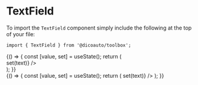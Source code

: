 
<Meta
  title="Toolbox/TextField"
  component={TextField}
/>

# TextField

To import the `TextField` component simply include the following at the top of your file:

```
import { TextField } from '@dicoauto/toolbox';
```

<Canvas>
  <Story name="Default">
    <div className="flex flex-col space-y-4">
      <TextField placeholder="Placeholder text" />
      <TextField
        value="with text"
        placeholder="Placeholder text"
      />
    </div>
  </Story>
</Canvas>

<Canvas>
  <Story
    name="Focused"
    parameters={{ pseudo: { focus: true } }}
  >
    <div className="flex flex-col space-y-4">
      <TextField placeholder="Placeholder text" />
      <TextField
        value="with text"
        placeholder="Placeholder text"
      />
    </div>
  </Story>
</Canvas>

<Canvas>
  <Story name="With Value">
    <TextField
      value="Lorem Ipsum"
      placeholder="Placeholder text"
    />
  </Story>
</Canvas>

<Canvas>
  <Story name="Type">
    {() => {
      const [value, set] = useState();
      return (
        <div className="flex flex-col space-y-4">
          <TextField
            type="password"
            label="Password"
            placeholder="Minimum 8 characters"
            value={value}
            onChange={(text) => set(text)}
          />
          <TextField
            type="password"
            label="Password"
            placeholder="Minimum 8 characters"
            value="lorem ipsum"
          />
        </div>
      );
    }}
  </Story>
</Canvas>

<Canvas>
  <Story name="With Label">
    <TextField
      label="Lorem Ipsum"
      placeholder="Placeholder text"
    />
  </Story>
</Canvas>

<Canvas>
  <Story name="With Hint">
    <TextField
      label="Lorem Ipsum"
      placeholder="Placeholder text"
      hint="lorem ipsum"
    />
  </Story>
</Canvas>

<Canvas>
  <Story name="Disabled">
    <div className="flex flex-col space-y-4">
      <TextField
        disabled
        label="Lorem Ipsum"
        placeholder="Placeholder text"
      />
      <TextField
        disabled
        label="Lorem Ipsum"
        placeholder="Placeholder text"
        hint="lorem ipsum"
      />
      <TextField
        disabled
        value="Disabled but with input"
        label="Lorem Ipsum"
        placeholder="Placeholder text"
      />
    </div>
  </Story>
</Canvas>

<Canvas>
  <Story name="Validation">
    <div className="flex flex-col space-y-4">
      <TextField
        validation="valid"
        placeholder="Placeholder text"
        value="Some valid input"
      />
      <TextField
        type="password"
        validation="valid"
        placeholder="Placeholder text"
        value="Some valid input"
      />
      <TextField
        validation="warning"
        placeholder="Placeholder text"
        value="Warning about input"
        hint="Your input should include at least 3 numbers."
      />
      <TextField
        type="password"
        validation="warning"
        placeholder="Placeholder text"
        value="Warning about input"
        hint="Your input should include at least 3 numbers."
      />
      <TextField
        validation="error"
        placeholder="Placeholder text"
        value="Error about input"
        hint="Your input must include at least 1 number"
      />
      <TextField
        type="password"
        validation="error"
        placeholder="Placeholder text"
        value="Error about input"
        hint="Your input must include at least 1 number"
      />
    </div>
  </Story>
</Canvas>

<Canvas>
  <Story name="With Action">
    {() => {
      const [value, set] = useState();
      return (
        <TextField
          label="Lorem Ipsum"
          placeholder="Placeholder text"
          value={value}
          onChange={(text) => set(text)}
        />
      );
    }}
  </Story>
</Canvas>
